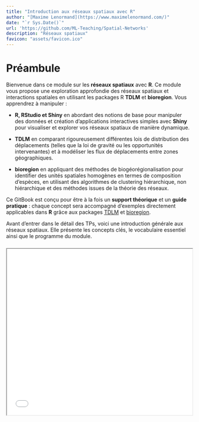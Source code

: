 ```yaml
---
title: "Introduction aux réseaux spatiaux avec R"
author: "[Maxime Lenormand](https://www.maximelenormand.com/)"
date: "`r Sys.Date()`"
url: 'https://github.com/ML-Teaching/Spatial-Networks'
description: "Réseaux spatiaux"
favicon: "assets/favicon.ico"
---
```


# Préambule {.unnumbered #preambule}

Bienvenue dans ce module sur les **réseaux spatiaux** avec **R**. Ce module vous 
propose une exploration approfondie des réseaux spatiaux et interactions 
spatiales en utilisant les packages R **TDLM** et **bioregion**. Vous apprendrez 
à manipuler :

- **R, RStudio et Shiny** en abordant des
notions de base pour manipuler des données et création d’applications 
interactives simples avec **Shiny** pour visualiser et explorer vos réseaux 
spatiaux de manière dynamique.

- **TDLM** en comparant rigoureusement différentes lois de distribution des 
déplacements (telles que la loi de gravité ou les opportunités intervenantes) 
et à modéliser les flux de déplacements entre zones géographiques.

- **bioregion** en appliquant des méthodes de biogéorégionalisation pour 
identifier des unités spatiales homogènes en termes de composition d'espèces, 
en utilisant des algorithmes de clustering hiérarchique, non hiérarchique et 
des méthodes issues de la théorie des réseaux.

Ce GitBook est conçu pour être à la fois un **support théorique** et un 
**guide pratique** : chaque concept sera accompagné d’exemples directement 
applicables dans **R** grâce aux packages 
[TDLM](https://rtdlm.github.io/TDLM/) et 
[bioregion](https://biorgeo.github.io/bioregion/).

Avant d’entrer dans le détail des TPs, voici une 
introduction générale aux réseaux spatiaux. Elle présente les concepts clés, 
le vocabulaire essentiel ainsi que le programme du module.

<div style="height:10px;">&nbsp;</div>

<iframe src="slides/intro/Cours_Introduction.pdf" width="100%" height="450px">
    Ce navigateur ne supporte pas les PDF. <a href="slides/intro/Cours_Introduction.pdf">Télécharger le PDF</a>.
</iframe>












